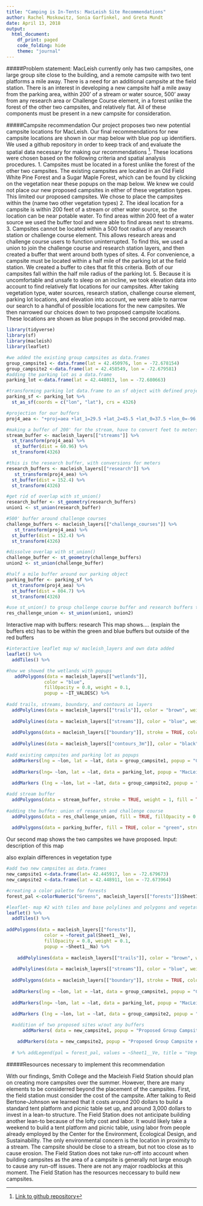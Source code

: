 ```yaml
---
title: "Camping is In-Tents: MacLeish Site Recommendations"
author: Rachel Moskowitz, Sonia Garfinkel, and Greta Mundt
date: April 13, 2018
output: 
  html_document:
    df_print: paged
    code_folding: hide
    theme: "journal"
---
```


#####Problem statement: 
MacLeish currently only has two campsites, one large group site close to the building, and a remote campsite with two tent platforms a mile away. There is a need for an additional campsite at the field station. There is an interest in developing a new campsite half a mile away from the parking area, within 200' of a stream or water source, 500' away from any research area or Challenge Course element, in a forest unlike the forest of the other two campsites, and relatively flat. All of these components must be present in a new campsite for consideration.


#####Campsite recommendation
Our project proposes two new potential campsite locations for MacLeish. Our final recommendations for new campsite locations are shown in our map below with blue pop up identifiers. We used a github repository in order to keep track of and evaluate the spatial data necessary for making our recommendations [^1]. These locations were chosen based on the following criteria and spatial analysis procedures.
1. Campsites must be located in a forest unlike the forest of the other two campsites. The existing campsites are located in an Old Field White Pine Forest and a Sugar Maple Forest, which can be found by clicking on the vegetation near these popups on the map below. We knew we could not place our new proposed campsites in either of these vegetation types. This limited our proposed campsites. We chose to place the campsites within the (name two other vegetation types)
2. The ideal location for a campsite is within 200 feet of a stream or other water source, so the location can be near potable water. To find areas within 200 feet of a water source we used the buffer tool and were able to find areas next to streams.
3. Campsites cannot be located within a 500 foot radius of any research station or challenge course element. This allows research areas and challenge course users to function uninterrupted. To find this, we used a union to join the challenge course and research station layers, and then created a buffer that went around both types of sites. 
4. For convenience, a campsite must be located within a half mile of the parking lot at the field station. We created a buffer to cites that fit this criteria. Both of our campsites fall within the half mile radius of the parking lot.
5. Because it is uncomfortable and unsafe to sleep on an incline, we took elevation data into account to find relatively flat locations for our campsites. 
After taking vegetation type, water sources, research station, challenge course element, parking lot locations, and elevation into account, we were able to narrow our search to a handful of possible locations for the new campsites. We then narrowed our choices down to two proposed campsite locations. These locations are shown as blue popups in the second provided map.


```r
library(tidyverse)
library(sf)
library(macleish)
library(leaflet)
```

```r
#we added the existing group campsites as data.frames
group_campsite1 <- data.frame(lat = 42.450976, lon = -72.678154)
group_campsite2 <-data.frame(lat = 42.458549, lon = -72.679581)
#adding the parking lot as a data.frame
parking_lot <-data.frame(lat = 42.448013, lon = -72.680663)

#transforming parking lot data.frame to an sf object with defined projection
parking_sf <- parking_lot %>%
  st_as_sf(coords = c("lon", "lat"), crs = 4326)
```


```r
#projection for our buffers
proj4_aea <- "+proj=aea +lat_1=29.5 +lat_2=45.5 +lat_0=37.5 +lon_0=-96 +x_0=0 +y_0=0 +ellps=GRS80 +datum=NAD83 +units=m +no_defs"

#making a buffer of 200' for the stream, have to convert feet to meters for the distqnce and put it all in the correct projection system 
stream_buffer <- macleish_layers[["streams"]] %>%
  st_transform(proj4_aea) %>%
   st_buffer(dist = 60.96) %>%
  st_transform(4326)

#this is the research buffer, with conversions for meters 
research_buffers <- macleish_layers[["research"]] %>%
   st_transform(proj4_aea) %>%
  st_buffer(dist = 152.4) %>%
  st_transform(4326)

#get rid of overlap with st_union()
research_buffer <- st_geometry(research_buffers)
union1 <- st_union(research_buffer)

#500' buffer around challenge courses
challenge_buffers <- macleish_layers[["challenge_courses"]] %>%
   st_transform(proj4_aea) %>%
  st_buffer(dist = 152.4) %>%
  st_transform(4326)

#dissolve overlap with st_union()
challenge_buffer <- st_geometry(challenge_buffers)
union2 <- st_union(challenge_buffer)

#half a mile buffer around our parking object
parking_buffer <- parking_sf %>%
  st_transform(proj4_aea) %>%
  st_buffer(dist = 804.7) %>%
  st_transform(4326)

#use st_union() to group challenge course buffer and research buffers together
res_challenge_union <- st_union(union1, union2)
```

Interactive map with buffers: research
This map shows.... (explain the buffers etc) has to be within the green and blue buffers but outside of the red buffers
  
```r
#interactive leaflet map w/ macleish_layers and own data added
leaflet() %>%
  addTiles() %>%

#how we showed the wetlands with popups
   addPolygons(data = macleish_layers[["wetlands"]], 
              color = "blue", 
              fillOpacity = 0.8, weight = 0.1, 
              popup = ~IT_VALDESC) %>%
  
#add trails, streams, boundary, and contours as layers
  addPolylines(data = macleish_layers[["trails"]], color = "brown", weight = 2) %>%
  
  addPolylines(data = macleish_layers[["streams"]], color = "blue", weight = 3) %>%
  
  addPolygons(data = macleish_layers[["boundary"]], stroke = TRUE, color = "black", fill = NA, weight = 2, opacity = 2) %>%
  
  addPolylines(data = macleish_layers[["contours_3m"]], color = "black", weight = 1) %>%
  
#add existing campsites and parking lot as popups
  addMarkers(lng = ~lon, lat = ~lat, data = group_campsite1, popup = "Current Group Campsite") %>%
  
  addMarkers(lng= ~lon, lat = ~lat, data = parking_lot, popup = "MacLeish Parking Lot") %>%
  
  addMarkers (lng = ~lon, lat = ~lat, data = group_campsite2, popup = "Current Group Campsite (Remote)") %>%

#add stream buffer 
  addPolygons(data = stream_buffer, stroke = TRUE, weight = 1, fill = TRUE)  %>%
  
#adding the buffer: union of research and challenge course
  addPolygons(data = res_challenge_union, fill = TRUE, fillOpacity = 0.5, color = "red", stroke = FALSE) %>%
  
  addPolygons(data = parking_buffer, fill = TRUE, color = "green", stroke = FALSE)
```


Our second map shows the two campsites we have proposed. Input: description of this map

also explain differences in vegetation type

```r
#add two new campsites as data.frames
new_campsite1 <-data.frame(lat= 42.445917, lon = -72.679673)
new_campsite2 <-data.frame(lat = 42.448911, lon = -72.673964)

#creating a color palette for forests
forest_pal <-colorNumeric("Greens", macleish_layers[["forests"]]$Sheet1__Ve)

#leaflet- map #2 with tiles and base polylines and polygons and vegetation
leaflet() %>%
  addTiles() %>%
  
addPolygons(data = macleish_layers[["forests"]], 
              color = ~forest_pal(Sheet1__Ve), 
              fillOpacity = 0.8, weight = 0.1, 
              popup = ~Sheet1__Na) %>%
  
    addPolylines(data = macleish_layers[["trails"]], color = "brown", weight = 1) %>%
  
  addPolylines(data = macleish_layers[["streams"]], color = "blue", weight = 3) %>%
  
  addPolygons(data = macleish_layers[["boundary"]], stroke = TRUE, color = "black", fill = NA, weight = 1, opacity = 2) %>%
  
  addMarkers(lng = ~lon, lat = ~lat, data = group_campsite1, popup = "Current Group Campsite") %>%
  
  addMarkers(lng= ~lon, lat = ~lat, data = parking_lot, popup = "MacLeish Parking Lot") %>%
  
  addMarkers (lng = ~lon, lat = ~lat, data = group_campsite2, popup = "Current Group Campsite (Remote)") %>%

  #addition of two proposed sites w/out any buffers
      addMarkers( data = new_campsite1, popup = "Proposed Group Campsite #1") %>%

    addMarkers(data = new_campsite2, popup = "Proposed Group Campsite #2")
  
  # %>% addLegend(pal = forest_pal, values = ~Sheet1__Ve, title = "Vegetation Type", opacity = 1)
```


#####Resources necessary to implement this recommendation

With our findings, Smith College and the Macleish Field Station should plan on creating more campsites over the summer. However, there are many elements to be considerred beyond the placement of the campsites. First, the field station must consider the cost of the campsite. After talking to Reid Bertone-Johnson we learned that it costs around 200 dollars to build a standard tent platform and picnic table set up, and around 3,000 dollars to invest in a lean-to structure. The Field Station does not anticipate building another lean-to because of the lofty cost and labor. It would likely take a weekend to build a tent platform and picnic table, using labor from people already employed by the Center for the Environment, Ecological Design, and Sustainability. The only environmental concern is the location in proximity to a stream. The campsite should be close to a stream, but not too close as to cause erosion. The Field Station does not take run-off into account when building campsites as the area of a campsite is generally not large enough to cause any run-off issues. There are not any major roadblocks at this moment. The Field Station has the resources neccessary to build new campsites. 


[^1]: [Link to github repository](https://github.com/rmoskowitz/mp3)